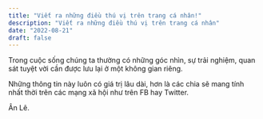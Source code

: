 ```yaml
---
title: "Viết ra những điều thú vị trên trang cá nhân!"
description: "Viết ra những điều thú vị trên trang cá nhân"
date: "2022-08-21"
draft: false
---
```


Trong cuộc sống chúng ta thường có những góc nhìn, sự trải nghiệm, quan sát tuyệt vời cần được lưu lại ở một không gian riêng.

Những thông tin này luôn có giá trị lâu dài, hơn là các chia sẽ mang tính nhất thời trên các mạng xã hội như trên FB hay Twitter.

Ân Lê.
